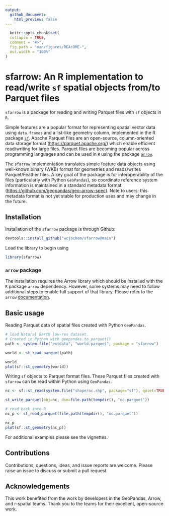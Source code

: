 ```yaml
---
output:
  github_document:
    html_preview: false
---
```


```r
  knitr::opts_chunk$set(
  collapse = TRUE,
  comment = "#>",
  fig.path = "man/figures/REAsDME-",
  out.width = "100%"
)
```

<!-- README.md is generated from README.Rmd. Please edit that file -->

# sfarrow: An R implementation to read/write  `sf` spatial objects from/to Parquet files

`sfarrow` is a package for reading and writing Parquet files with `sf` objects
in `R`.

Simple features are a popular format for representing spatial vector data using
`data.frames` and a list-like geometry column, implemented in the R package
[`sf`](https://r-spatial.github.io/sf/). Apache Parquet files are an
open-source, column-oriented data storage format
([https://parquet.apache.org/](https://parquet.apache.org/)) which enable
efficient read/writing for large files. Parquet files are becoming popular
across programming languages and can be used in `R` using the package
[`arrow`](https://github.com/apache/arrow/).

The `sfarrow` implementation translates simple feature data objects using
well-known binary (WKB) format for geometries and reads/writes Parquet/Feather
files. A key goal of the package is for interoperability of the files
(particularly with Python `GeoPandas`), so coordinate reference system
information is maintained in a standard metadata format
([https://github.com/geopandas/geo-arrow-spec](https://github.com/geopandas/geo-arrow-spec)).
Note to users: this metadata format is not yet stable for production uses and
may change in the future.

## Installation

Installation of the `sfarrow` package is through Github:

```r
devtools::install_github("wcjochem/sfarrow@main")
```

Load the library to begin using
```r
library(sfarrow)
```

### `arrow` package

The installation requires the Arrow library which should be installed with the
`R` package `arrow` dependency. However, some systems may need to follow
additional steps to enable full support of that library. Please refer to the
`arrow`
[documentation](https://CRAN.R-project.org/package=arrow/vignettes/install.html).

## Basic usage

Reading Parquet data of spatial files created with Python `GeoPandas`.
```r
# load Natural Earth low-res dataset. 
# Created in Python with geopandas.to_parquet()
path <- system.file("extdata", "world.parquet", package = "sfarrow")

world <- st_read_parquet(path)

world
plot(sf::st_geometry(world))
```

Writing `sf` objects to Parquet format files. These Parquet files created with
`sfarrow` can be read within Python using `GeoPandas`.
```r
nc <- sf::st_read(system.file("shape/nc.shp", package="sf"), quiet=TRUE)

st_write_parquet(obj=nc, dsn=file.path(tempdir(), "nc.parquet"))

# read back into R
nc_p <- st_read_parquet(file.path(tempdir(), "nc.parquet"))

nc_p
plot(sf::st_geometry(nc_p))
```

For additional examples please see the vignettes.

## Contributions
Contributions, questions, ideas, and issue reports are welcome. Please raise an
issue to discuss or submit a pull request.

## Acknowledgements
This work benefited from the work by developers in the GeoPandas, Arrow, and
r-spatial teams. Thank you to the teams for their excellent, open-source work.

